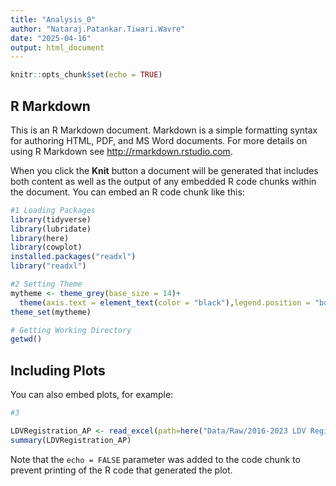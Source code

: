 ```yaml
---
title: "Analysis_0"
author: "Nataraj.Patankar.Tiwari.Wavre"
date: "2025-04-16"
output: html_document
---
```


```r
knitr::opts_chunk$set(echo = TRUE)
```

## R Markdown

This is an R Markdown document. Markdown is a simple formatting syntax for authoring HTML, PDF, and MS Word documents. For more details on using R Markdown see <http://rmarkdown.rstudio.com>.

When you click the **Knit** button a document will be generated that includes both content as well as the output of any embedded R code chunks within the document. You can embed an R code chunk like this:

```r
#1 Loading Packages
library(tidyverse)
library(lubridate)
library(here)
library(cowplot)
installed.packages("readxl")
library("readxl")

#2 Setting Theme
mytheme <- theme_grey(base_size = 14)+
  theme(axis.text = element_text(color = "black"),legend.position = "bottom")
theme_set(mytheme)

# Getting Working Directory
getwd()
```

## Including Plots

You can also embed plots, for example:

```r
#3

LDVRegistration_AP <- read_excel(path=here("Data/Raw/2016-2023 LDV Registration Data.xlsx"))
summary(LDVRegistration_AP)
```

Note that the `echo = FALSE` parameter was added to the code chunk to prevent printing of the R code that generated the plot.
